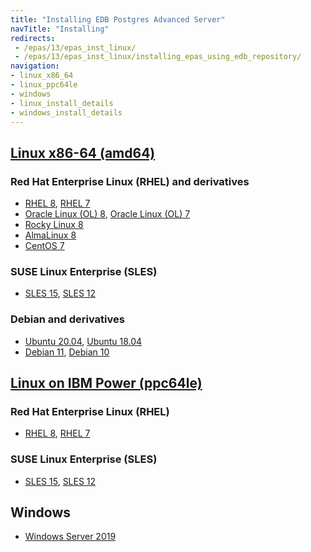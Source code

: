 ```yaml
---
title: "Installing EDB Postgres Advanced Server"
navTitle: "Installing"
redirects:
 - /epas/13/epas_inst_linux/
 - /epas/13/epas_inst_linux/installing_epas_using_edb_repository/
navigation:
- linux_x86_64
- linux_ppc64le
- windows
- linux_install_details
- windows_install_details
---
```

## [Linux x86-64 (amd64)](linux_x86_64)
### Red Hat Enterprise Linux (RHEL) and derivatives
- [RHEL 8](linux_x86_64/epas_rhel_8), [RHEL 7](linux_x86_64/epas_rhel_7)
- [Oracle Linux (OL) 8](linux_x86_64/epas_rhel_8), [Oracle Linux (OL) 7](linux_x86_64/epas_rhel_7)
- [Rocky Linux 8](linux_x86_64/epas_other_linux_8)
- [AlmaLinux 8](linux_x86_64/epas_other_linux_8)
- [CentOS 7](linux_x86_64/epas_centos_7)
### SUSE Linux Enterprise (SLES) 
- [SLES 15](linux_x86_64/epas_sles_15), [SLES 12](linux_x86_64/epas_sles_12)
### Debian  and derivatives
- [Ubuntu 20.04](linux_x86_64/epas_ubuntu_20), [Ubuntu 18.04](linux_x86_64/epas_ubuntu_18)
- [Debian 11](linux_x86_64/epas_debian_11), [Debian 10](linux_x86_64/epas_debian_10)
## [Linux on IBM Power (ppc64le)](linux_ppc64le)
### Red Hat Enterprise Linux (RHEL) 
- [RHEL 8](linux_ppc64le/epas_rhel_8), [RHEL 7](linux_ppc64le/epas_rhel_7)
### SUSE Linux Enterprise (SLES) 
- [SLES 15](linux_ppc64le/epas_sles_15), [SLES 12](linux_ppc64le/epas_sles_12)
## Windows
- [Windows Server 2019](windows)